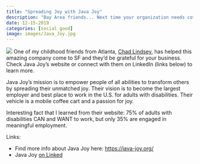 ```yaml
---
title: "Spreading Joy with Java Joy"
description: "Bay Area friends... Next time your organization needs coffee for an event, quarterly meeting, all-hands, or lunch and learn, reach out to Java Joy!"
date: 12-15-2019
categories: [social good]
image: images/Java_Joy.jpg
---
```


![](./images/Java_Joy.jpg)
One of my childhood friends from Atlanta, [Chad Lindsey](https://www.linkedin.com/in/chad-lindsey-90996737/), has helped this amazing company come to SF and they'd be grateful for your business. Check Java Joy's website or connect with them on LinkedIn (links below) to learn more.

Java Joy's mission is to empower people of all abilities to transform others by spreading their unmatched joy. Their vision is to become the largest employer and best place to work in the U.S. for adults with disabilities. Their vehicle is a mobile coffee cart and a passion for joy.

Interesting fact that I learned from their website: 75% of adults with disabilities CAN and WANT to work, but only 35% are engaged in meaningful employment.

Links:

* Find more info about Java Joy here: [https://java-joy.org/](https://java-joy.org/)
* Java Joy [on Linked](https://www.linkedin.com/company/javajoy/)